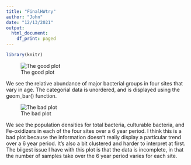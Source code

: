 ```yaml
---
title: "FinalHWtry"
author: "John"
date: "12/13/2021"
output:
  html_document:
    df_print: paged
---
```


```r
library(knitr)
```

![The good plot](C:\Users\Owner\Documents\MICR475_Proj\Micr475_goodplot.JPG)

We see the relative abundance of major bacterial groups in four sites that vary in age. The categorial data is unordered, and is displayed using the geom_bar() function.

![The bad plot](C:\Users\Owner\Documents\MICR475_Proj\Micr475_badplot.JPG)

We see the population densities for total bacteria, culturable bacteria, and Fe-oxidizers in each of the four sites over a 6 year period. I think this is a bad plot because the information doesn’t really display a particular trend over a 6 year period. It’s also a bit clustered and harder to interpret at first. The biigest issue I have with this plot is that the data is incomplete, in that the number of samples take over the 6 year period varies for each site.
